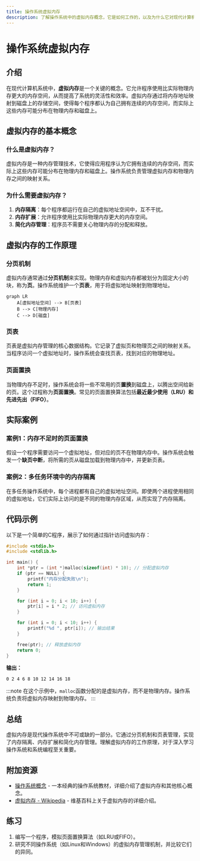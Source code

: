 ```yaml
---
title: 操作系统虚拟内存
description: 了解操作系统中的虚拟内存概念，它是如何工作的，以及为什么它对现代计算机系统至关重要。
---
```


# 操作系统虚拟内存

## 介绍

在现代计算机系统中，**虚拟内存**是一个关键的概念。它允许程序使用比实际物理内存更大的内存空间，从而提高了系统的灵活性和效率。虚拟内存通过将内存地址映射到磁盘上的存储空间，使得每个程序都认为自己拥有连续的内存空间，而实际上这些内存可能分布在物理内存和磁盘上。

## 虚拟内存的基本概念

### 什么是虚拟内存？

虚拟内存是一种内存管理技术，它使得应用程序认为它拥有连续的内存空间，而实际上这些内存可能分布在物理内存和磁盘上。操作系统负责管理虚拟内存和物理内存之间的映射关系。

### 为什么需要虚拟内存？

1. **内存隔离**：每个程序都运行在自己的虚拟地址空间中，互不干扰。
2. **内存扩展**：允许程序使用比实际物理内存更大的内存空间。
3. **简化内存管理**：程序员不需要关心物理内存的分配和释放。

## 虚拟内存的工作原理

### 分页机制

虚拟内存通常通过**分页机制**来实现。物理内存和虚拟内存都被划分为固定大小的块，称为**页**。操作系统维护一个**页表**，用于将虚拟地址映射到物理地址。

```mermaid
graph LR
    A[虚拟地址空间] --> B[页表]
    B --> C[物理内存]
    C --> D[磁盘]
```

### 页表

页表是虚拟内存管理的核心数据结构。它记录了虚拟页和物理页之间的映射关系。当程序访问一个虚拟地址时，操作系统会查找页表，找到对应的物理地址。

### 页面置换

当物理内存不足时，操作系统会将一些不常用的页**置换**到磁盘上，以腾出空间给新的页。这个过程称为**页面置换**。常见的页面置换算法包括**最近最少使用（LRU）**和**先进先出（FIFO）**。

## 实际案例

### 案例1：内存不足时的页面置换

假设一个程序需要访问一个虚拟地址，但对应的页不在物理内存中。操作系统会触发一个**缺页中断**，将所需的页从磁盘加载到物理内存中，并更新页表。

### 案例2：多任务环境中的内存隔离

在多任务操作系统中，每个进程都有自己的虚拟地址空间。即使两个进程使用相同的虚拟地址，它们实际上访问的是不同的物理内存区域，从而实现了内存隔离。

## 代码示例

以下是一个简单的C程序，展示了如何通过指针访问虚拟内存：

```c
#include <stdio.h>
#include <stdlib.h>

int main() {
    int *ptr = (int *)malloc(sizeof(int) * 10); // 分配虚拟内存
    if (ptr == NULL) {
        printf("内存分配失败\n");
        return 1;
    }

    for (int i = 0; i < 10; i++) {
        ptr[i] = i * 2; // 访问虚拟内存
    }

    for (int i = 0; i < 10; i++) {
        printf("%d ", ptr[i]); // 输出结果
    }

    free(ptr); // 释放虚拟内存
    return 0;
}
```

**输出：**
```
0 2 4 6 8 10 12 14 16 18
```

:::note
在这个示例中，`malloc`函数分配的是虚拟内存，而不是物理内存。操作系统负责将虚拟内存映射到物理内存。
:::

## 总结

虚拟内存是现代操作系统中不可或缺的一部分。它通过分页机制和页表管理，实现了内存隔离、内存扩展和简化内存管理。理解虚拟内存的工作原理，对于深入学习操作系统和系统编程至关重要。

## 附加资源

- [操作系统概念](https://www.os-book.com/) - 一本经典的操作系统教材，详细介绍了虚拟内存和其他核心概念。
- [虚拟内存 - Wikipedia](https://en.wikipedia.org/wiki/Virtual_memory) - 维基百科上关于虚拟内存的详细介绍。

## 练习

1. 编写一个程序，模拟页面置换算法（如LRU或FIFO）。
2. 研究不同操作系统（如Linux和Windows）的虚拟内存管理机制，并比较它们的异同。

